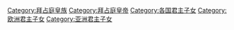 [[Category:拜占庭皇族|Category:拜占庭皇族]]
[[Category:拜占庭皇帝|Category:拜占庭皇帝]]
[[Category:各国君主子女|Category:各国君主子女]]
[[Category:欧洲君主子女|Category:欧洲君主子女]]
[[Category:亚洲君主子女|Category:亚洲君主子女]]